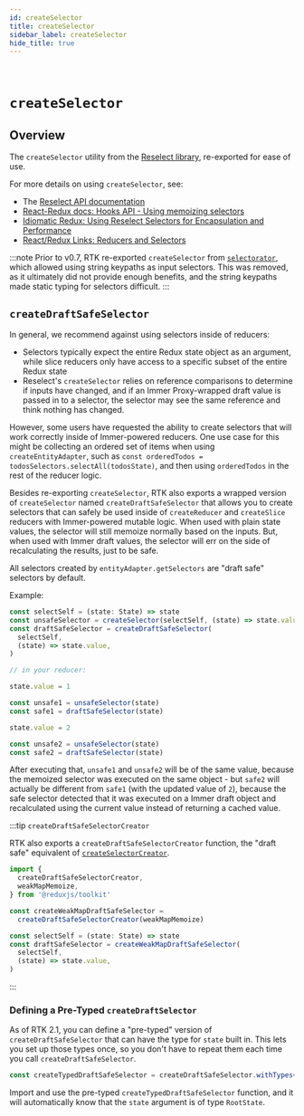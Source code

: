 ```yaml
---
id: createSelector
title: createSelector
sidebar_label: createSelector
hide_title: true
---
```


&nbsp;

# `createSelector`

## Overview

The `createSelector` utility from the [Reselect library](https://github.com/reduxjs/reselect), re-exported for ease of use.

For more details on using `createSelector`, see:

- The [Reselect API documentation](https://github.com/reduxjs/reselect)
- [React-Redux docs: Hooks API - Using memoizing selectors](https://react-redux.js.org/next/api/hooks#using-memoizing-selectors)
- [Idiomatic Redux: Using Reselect Selectors for Encapsulation and Performance](https://blog.isquaredsoftware.com/2017/12/idiomatic-redux-using-reselect-selectors/)
- [React/Redux Links: Reducers and Selectors](https://github.com/markerikson/react-redux-links/blob/master/redux-reducers-selectors.md)

:::note
Prior to v0.7, RTK re-exported `createSelector` from [`selectorator`](https://github.com/planttheidea/selectorator), which
allowed using string keypaths as input selectors. This was removed, as it ultimately did not provide enough benefits, and
the string keypaths made static typing for selectors difficult.
:::

## `createDraftSafeSelector`

In general, we recommend against using selectors inside of reducers:

- Selectors typically expect the entire Redux state object as an argument, while slice reducers only have access to a specific subset of the entire Redux state
- Reselect's `createSelector` relies on reference comparisons to determine if inputs have changed, and if an Immer Proxy-wrapped draft value is passed in to a selector, the selector may see the same reference and think nothing has changed.

However, some users have requested the ability to create selectors that will work correctly inside of Immer-powered reducers. One use case for this might be collecting an ordered set of items when using `createEntityAdapter`, such as `const orderedTodos = todosSelectors.selectAll(todosState)`, and then using `orderedTodos` in the rest of the reducer logic.

Besides re-exporting `createSelector`, RTK also exports a wrapped version of `createSelector` named `createDraftSafeSelector` that allows you to create selectors that can safely be used inside of `createReducer` and `createSlice` reducers with Immer-powered mutable logic. When used with plain state values, the selector will still memoize normally based on the inputs. But, when used with Immer draft values, the selector will err on the side of recalculating the results, just to be safe.

All selectors created by `entityAdapter.getSelectors` are "draft safe" selectors by default.

Example:

```ts no-transpile
const selectSelf = (state: State) => state
const unsafeSelector = createSelector(selectSelf, (state) => state.value)
const draftSafeSelector = createDraftSafeSelector(
  selectSelf,
  (state) => state.value,
)

// in your reducer:

state.value = 1

const unsafe1 = unsafeSelector(state)
const safe1 = draftSafeSelector(state)

state.value = 2

const unsafe2 = unsafeSelector(state)
const safe2 = draftSafeSelector(state)
```

After executing that, `unsafe1` and `unsafe2` will be of the same value, because the memoized selector was
executed on the same object - but `safe2` will actually be different from `safe1` (with the updated value of `2`),
because the safe selector detected that it was executed on a Immer draft object and recalculated using the current
value instead of returning a cached value.

:::tip `createDraftSafeSelectorCreator`

RTK also exports a `createDraftSafeSelectorCreator` function, the "draft safe" equivalent of [`createSelectorCreator`](https://github.com/reduxjs/reselect#createselectorcreatormemoize-memoizeoptions).

```ts no-transpile
import {
  createDraftSafeSelectorCreator,
  weakMapMemoize,
} from '@reduxjs/toolkit'

const createWeakMapDraftSafeSelector =
  createDraftSafeSelectorCreator(weakMapMemoize)

const selectSelf = (state: State) => state
const draftSafeSelector = createWeakMapDraftSafeSelector(
  selectSelf,
  (state) => state.value,
)
```

:::

### Defining a Pre-Typed `createDraftSelector`

As of RTK 2.1, you can define a "pre-typed" version of `createDraftSafeSelector` that can have the type for `state` built in. This lets you set up those types once, so you don't have to repeat them each time you call `createDraftSafeSelector`.

```ts no-transpile
const createTypedDraftSafeSelector = createDraftSafeSelector.withTypes<RootState>()
```

Import and use the pre-typed `createTypedDraftSafeSelector` function, and it will automatically know that the `state` argument is of type `RootState`.

